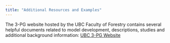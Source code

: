 ```yaml
---
title: "Additional Resources and Examples"
---
```


The 3-PG website hosted by the UBC Faculty of Forestry contains several helpful documents related to model development, descriptions, studies and additional background information: [UBC 3-PG Website](https://3pg.forestry.ubc.ca/)

